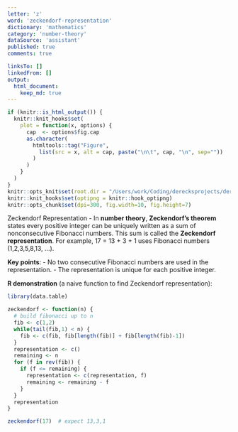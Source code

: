```yaml
---
letter: 'z'
word: 'zeckendorf-representation'
dictionary: 'mathematics'
category: 'number-theory'
dataSource: 'assistant'
published: true
comments: true

linksTo: []
linkedFrom: []
output:
  html_document:
    keep_md: true
---
```


```r
if (knitr::is_html_output()) {
  knitr::knit_hooks$set(
    plot = function(x, options) {
      cap  <- options$fig.cap
      as.character(
        htmltools::tag("Figure",
          list(src = x, alt = cap, paste("\n\t", cap, "\n", sep=""))
        )
      )
    }
  )
}
knitr::opts_knit$set(root.dir = "/Users/work/Coding/derecksprojects/derecksnotes.com-playground/derecksnotes.com/client/src/app/dictionaries/mathematics/definitions")
knitr::knit_hooks$set(optipng = knitr::hook_optipng)
knitr::opts_chunk$set(dpi=300, fig.width=10, fig.height=7)
```

<a id="zeckendorf-representation">Zeckendorf Representation</a> - In **number theory**, **Zeckendorf’s theorem** states every positive integer can be uniquely written as a sum of nonconsecutive Fibonacci numbers. This sum is called the **Zeckendorf representation**. For example, 17 = 13 + 3 + 1 uses Fibonacci numbers (1,2,3,5,8,13, ...).

**Key points**:
- No two consecutive Fibonacci numbers are used in the representation.
- The representation is unique for each positive integer.

**R demonstration** (a naive function to find Zeckendorf representation):

```r
library(data.table)

zeckendorf <- function(n) {
  # build fibonacci up to n
  fib <- c(1,2)
  while(tail(fib,1) < n) {
    fib <- c(fib, fib[length(fib)] + fib[length(fib)-1])
  }
  representation <- c()
  remaining <- n
  for (f in rev(fib)) {
    if (f <= remaining) {
      representation <- c(representation, f)
      remaining <- remaining - f
    }
  }
  representation
}

zeckendorf(17)  # expect 13,3,1
```
